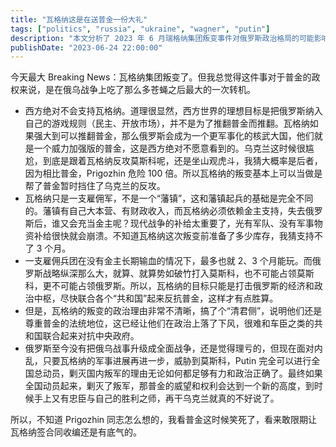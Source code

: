 ```yaml
---
title: "瓦格纳这是在送普金一份大礼"
tags: ["politics", "russia", "ukraine", "wagner", "putin"]
description: "本文分析了 2023 年 6 月瑞格纳集团叛变事件对俄罗斯政治格局的可能影响。作者认为，与普遍看法不同，这次叛变可能实际上有利于普京政权的强化。文章分析了瓦格纳作为雅佣军的局限性、西方国家的可能立场以及这次叛变可能为普京带来的政治转机。"
publishDate: "2023-06-24 22:00:00"
---
```


今天最大 Breaking News：瓦格纳集团叛变了。但我总觉得这件事对于普金的政权来说，是在俄乌战争上吃了那么多苍蝇之后最大的一次转机。

* 西方绝对不会支持瓦格纳。道理很显然，西方世界的理想目标是把俄罗斯纳入自己的游戏规则（民主、开放市场），并不是为了推翻普金而推翻。瓦格纳如果强大到可以推翻普金，那么俄罗斯会成为一个更军事化的核武大国，他们就是一个威力加强版的普金，这是西方绝对不愿意看到的。乌克兰这时候很尴尬，到底是跟着瓦格纳反攻莫斯科呢，还是坐山观虎斗，我猜大概率是后者，因为相比普金，Prigozhin 危险 100 倍。所以瓦格纳的叛变基本上可以当做是帮了普金暂时挡住了乌克兰的反攻。
* 瓦格纳只是一支雇佣军，不是一个“藩镇”，这和藩镇起兵的基础是完全不同的。藩镇有自己大本营、有财政收入，而瓦格纳必须依赖金主支持，失去俄罗斯后，谁又会充当金主呢？现代战争的补给太重要了，光有军队、没有军事物资补给很快就会崩溃。不知道瓦格纳这次叛变前准备了多少库存，我猜支持不了 3 个月。
* 一支雇佣兵团在没有金主长期输血的情况下，最多也就 2、3 个月能玩。而俄罗斯战略纵深那么大，就算、就算势如破竹打入莫斯科，也不可能占领莫斯科，更不可能占领俄罗斯。所以，瓦格纳的目标只能是打击俄罗斯的经济和政治中枢，尽快联合各个“共和国”起来反抗普金，这样才有点胜算。
* 但是，瓦格纳的叛变的政治理由非常不清晰，搞了个“清君侧”，说明他们还是尊重普金的法统地位，这已经让他们在政治上落了下风，很难和车臣之类的共和国联合起来对抗中央政府。
* 俄罗斯至今没有把俄乌战事升级成全面战争，还是觉得理亏的，但现在面对内乱，只要瓦格纳的军事进展再进一步，威胁到莫斯科，Putin 完全可以进行全国总动员，剿灭国内叛军的理由无论如何都足够有力和政治正确了。最终如果全国动员起来，剿灭了叛军，那普金的威望和权利会达到一个新的高度，到时候手上又有忠臣与自己的胜利之师，再干乌克兰就真的不好说了。

所以，不知道 Prigozhin 同志怎么想的，我看普金这时候笑死了，看来敢限期让瓦格纳签合同收编还是有底气的。
